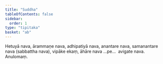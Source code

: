 ```yaml
---
title: "Suddha"
tableOfContents: false
sidebar:
  order: 1
type: "tipitaka"
basket: "ab"
---
```



<DynamicBreadcrumb />

<Division number="57">

<Paragraph number="1748">
Hetuyā nava, ārammaṇe nava, adhipatiyā nava, anantare nava, samanantare nava (sabbattha nava), vipāke ekaṃ, āhāre nava …pe…  avigate nava.

</Paragraph>
</Division>

<Paragraph number="1749" type="center">
Anulomaṃ.
</Paragraph>
